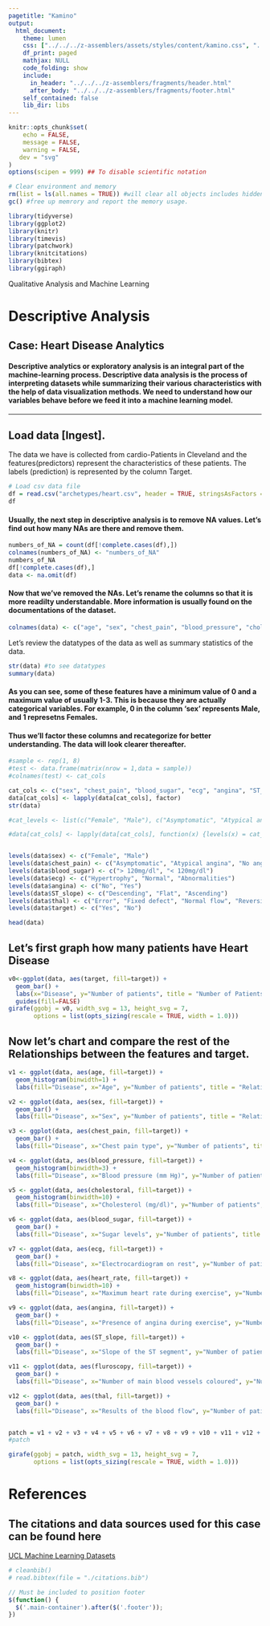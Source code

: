 ```yaml
---
pagetitle: "Kamino"
output: 
  html_document:
    theme: lumen
    css: ["../../../z-assemblers/assets/styles/content/kamino.css", "../../../z-assemblers/assets/icons/line-awesome/css/line-awesome.css"]
    df_print: paged
    mathjax: NULL
    code_folding: show
    include:
      in_header: "../../../z-assemblers/fragments/header.html"
      after_body: "../../../z-assemblers/fragments/footer.html"
    self_contained: false
    lib_dir: libs
---
```


```r

knitr::opts_chunk$set(
    echo = FALSE,
    message = FALSE,
    warning = FALSE,
   dev = "svg"
)
options(scipen = 999) ## To disable scientific notation

# Clear environment and memory
rm(list = ls(all.names = TRUE)) #will clear all objects includes hidden objects.
gc() #free up memrory and report the memory usage.

library(tidyverse)
library(ggplot2)
library(knitr)
library(timevis)
library(patchwork)
library(knitcitations)
library(bibtex)
library(ggiraph)
```

<div class="activity">
Qualitative Analysis and Machine Learning
</div>


# Descriptive Analysis
## Case: Heart Disease Analytics
#### Descriptive analytics or exploratory analysis is an integral part of the machine-learning process. Descriptive data analysis is the process of interpreting datasets while summarizing their various characteristics with the help of data visualization methods. We need to understand how our variables behave before we feed it into a machine learning model. 


***

## Load data [Ingest]. 
The data we have is collected from cardio-Patients in Cleveland and the features(predictors) represent the characteristics of these patients. The labels (prediction) is represented by the column Target.


```r

# Load csv data file
df = read.csv("archetypes/heart.csv", header = TRUE, stringsAsFactors = FALSE)
df

```



#### Usually, the next step in descriptive analysis is to remove NA values. Let's find out how many NAs are there and remove them.

```r

numbers_of_NA = count(df[!complete.cases(df),])
colnames(numbers_of_NA) <- "numbers_of_NA"
numbers_of_NA
df[!complete.cases(df),]
data <- na.omit(df)

```


#### Now that we've removed the NAs. Let's rename the columns so that it is more readilty understandable. More information is usually found on the documentations of the dataset. 

```r

colnames(data) <- c("age", "sex", "chest_pain", "blood_pressure", "cholestoral", "blood_sugar", "ecg", "heart_rate", "angina", "ST_induced_exercise", "ST_slope", "fluroscopy", "thal", "target")

```





Let's review the datatypes of the data as well as summary statistics of the data. 

```r

str(data) #to see datatypes 
summary(data)

```


#### As you can see, some of these features have a minimum value of 0 and a maximum value of usually 1-3. This is because they are actually categorical variables. For example, 0 in the column 'sex' represents Male, and 1 represetns Females. 

#### Thus we'll factor these columns and recategorize for better understanding. The data will look clearer thereafter. 


```r



#sample <- rep(1, 8)
#test <- data.frame(matrix(nrow = 1,data = sample))
#colnames(test) <- cat_cols

cat_cols <- c("sex", "chest_pain", "blood_sugar", "ecg", "angina", "ST_slope", "thal", "target")
data[cat_cols] <- lapply(data[cat_cols], factor)
str(data)

#cat_levels <- list(c("Female", "Male"), c("Asymptomatic", "Atypical angina", "No angina", "Typical angina"), c("No", "Yes"), #c("Hypertrophy", "Normal", "Abnormalities"), c("No", "Yes"), c("Descending", "Flat", "Ascending"), c("Unknown", "Fixed defect", #"Normal flow", "Reversible defect"),  c("Yes", "No") )

#data[cat_cols] <- lapply(data[cat_cols], function(x) {levels(x) = cat_levels; x })


levels(data$sex) <- c("Female", "Male")
levels(data$chest_pain) <- c("Asymptomatic", "Atypical angina", "No angina", "Typical angina")
levels(data$blood_sugar) <- c("> 120mg/dl", "< 120mg/dl")
levels(data$ecg) <- c("Hypertrophy", "Normal", "Abnormalities")
levels(data$angina) <- c("No", "Yes")
levels(data$ST_slope) <- c("Descending", "Flat", "Ascending")
levels(data$thal) <- c("Error", "Fixed defect", "Normal flow", "Reversible defect")
levels(data$target) <- c("Yes", "No")

head(data)

```


## Let's first graph how many patients have Heart Disease 


```r

v0<-ggplot(data, aes(target, fill=target)) + 
  geom_bar() +
  labs(x="Disease", y="Number of patients", title = "Number of Patients with Heart Diseases") +
  guides(fill=FALSE)
girafe(ggobj = v0, width_svg = 13, height_svg = 7,
       options = list(opts_sizing(rescale = TRUE, width = 1.0)))
```

## Now let's chart and compare the rest of the Relationships between the features and target.


```r

v1 <- ggplot(data, aes(age, fill=target)) + 
  geom_histogram(binwidth=1) +
  labs(fill="Disease", x="Age", y="Number of patients", title = "Relationship between Age and Heart Disease")

v2 <- ggplot(data, aes(sex, fill=target)) + 
  geom_bar() +
  labs(fill="Disease", x="Sex", y="Number of patients", title = "Relationship between Sex and Heart Disease")

v3 <- ggplot(data, aes(chest_pain, fill=target)) +
  geom_bar() +
  labs(fill="Disease", x="Chest pain type", y="Number of patients", title = "Chest Pain and Heart Disease")

v4 <- ggplot(data, aes(blood_pressure, fill=target)) +
  geom_histogram(binwidth=3) +
  labs(fill="Disease", x="Blood pressure (mm Hg)", y="Number of patients", title = "Blood Pressure and Heart Disease")

v5 <- ggplot(data, aes(cholestoral, fill=target)) +
  geom_histogram(binwidth=10) +
  labs(fill="Disease", x="Cholesterol (mg/dl)", y="Number of patients", title = "Cholesterol and Heart Disease")

v6 <- ggplot(data, aes(blood_sugar, fill=target)) +
  geom_bar() +
  labs(fill="Disease", x="Sugar levels", y="Number of patients", title = "Blood Sugar and Heart Disease")

v7 <- ggplot(data, aes(ecg, fill=target)) +
  geom_bar() +
  labs(fill="Disease", x="Electrocardiogram on rest", y="Number of patients", title = "Resting ECG and Heart Disease")

v8 <- ggplot(data, aes(heart_rate, fill=target)) +
  geom_histogram(binwidth=10) +
  labs(fill="Disease", x="Maximum heart rate during exercise", y="Number of patients", title = "Heart Rate and Heart Disease")

v9 <- ggplot(data, aes(angina, fill=target)) +
  geom_bar() +
  labs(fill="Disease", x="Presence of angina during exercise", y="Number of patients", title = "Angina and Heart Disease")

v10 <- ggplot(data, aes(ST_slope, fill=target)) +
  geom_bar() +
  labs(fill="Disease", x="Slope of the ST segment", y="Number of patients", title = "ST_slope and Heart Disease")

v11 <- ggplot(data, aes(fluroscopy, fill=target)) +
  geom_bar() +
  labs(fill="Disease", x="Number of main blood vessels coloured", y="Number of patients", title = "Fluroscopy and Heart Disease")

v12 <- ggplot(data, aes(thal, fill=target)) +
  geom_bar() +
  labs(fill="Disease", x="Results of the blood flow", y="Number of patients", title = "Blood Flow and Heart Disease")



```


```r

patch = v1 + v2 + v3 + v4 + v5 + v6 + v7 + v8 + v9 + v10 + v11 + v12 + plot_layout(ncol=3, nrow=4)
#patch

girafe(ggobj = patch, width_svg = 13, height_svg = 7,
       options = list(opts_sizing(rescale = TRUE, width = 1.0)))

```





# References
## The citations and data sources used for this case can be found here 

<a href="https://archive.ics.uci.edu/ml/datasets/heart+disease" target="_blank"> UCL Machine Learning Datasets</a>









```r

# cleanbib()
# read.bibtex(file = "./citations.bib")

```



```js

// Must be included to position footer
$(function() {
  $('.main-container').after($('.footer'));
})

```